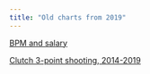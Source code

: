 ```yaml
---
title: "Old charts from 2019"
---
```



<a href="salary_bpm_col.html">BPM and salary</a>

<a href="clutch_3pt.html">Clutch 3-point shooting, 2014-2019</a>

